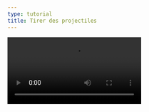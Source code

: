 ```yaml
---
type: tutorial
title: Tirer des projectiles
---
```


<Video src="/videos/flavie/projectiles.mp4" controls />

:::tip[écrire "end" automatiquement]
Lorsque vous écrivez des fonctions et des conditions, vous pouvez ajouter automatiquement le `end` en utilisant <kbd>Shift</kbd> <kbd>Entrée</kbd>.
:::

## Bonus : ajoutez un effet sonore à votre tir

Les effets sonores sont très importants pour ajouter de l'impact à votre jeu. Vous pouvez dessiner un effet sonore dans l'onglet correspondant. Vous avez besoin d'aide sur le fonctionnement des boutons ? Consultez la [fiche mémo des effets sonores](/fr/astuces/sons).

Une fois que vous avez créé un son qui vous plaît, vous devez jouer l'effet sonore dans votre fonction `tirer()`.

- Quel est le nom de la fonction que vous devez utiliser pour jouer un son ? <Spoiler>`sfx(0)`</Spoiler>

Essayez par vous-même puis, si vous le souhaitez, vérifiez avec la solution.

<details>
<summary>Voir la solution dans la fonction `tirer()`</summary>

Voici à quoi doit ressembler votre fonction `tirer()` si vous avez dessiné le son numéro `0`.

```lua
function tirer()
    nv_missile = {
        x = v.x
        y = v.y
        vitesse = 5
    }
    add(missiles, nv_missile)
    sfx(0)
end
```

</details>

<Box icon="question-mark">

  ### Teste tes connaissances

  1. Comment peut-on animer la trajectoire d'un sprite ?

    <MultipleChoice>
      <Option message="Ce n’est pas la bonne réponse. Pour animer la trajectoire d'un sprite avec une fonction update, il faut définir une fonction update qui sera appelée automatiquement à chaque frame du jeu. Cette fonction doit modifier la position du sprite en fonction de son mouvement ou de sa vitesse.">En modifiant sa position directement dans la fonction _draw()</Option>
      <Option message="Ce n’est pas la bonne réponse. Pour animer la trajectoire d'un sprite avec une fonction update, il faut définir une fonction update qui sera appelée automatiquement à chaque frame du jeu. Cette fonction doit modifier la position du sprite en fonction de son mouvement ou de sa vitesse.">En utilisant la fonction btnp()</Option>
      <Option isCorrect message="C’est la bonne réponse. Pour animer la trajectoire d'un sprite avec une fonction update, il faut définir une fonction update qui sera appelée automatiquement à chaque frame du jeu. Cette fonction doit modifier la position du sprite en fonction de son mouvement ou de sa vitesse.">En utilisant une fonction _update()</Option>
    </MultipleChoice>

  2. Comment peut-on manipuler les éléments dans un tableau ?

    <MultipleChoice>
      <Option message="Ce n’est pas la bonne réponse. Pour manipuler les éléments dans un tableau, on utilise la boucle for. Pour cela, il faut utiliser la structure de boucle for i in all(tableau) do qui permet de parcourir tous les éléments du tableau. La variable i représente l'indice de l'élément en cours de traitement.">En créant un nouveau tableau à chaque fois qu'on veut y ajouter un élément</Option>
      <Option isCorrect message="C’est la bonne réponse. Pour manipuler les éléments dans un tableau, on utilise la boucle for. Pour cela, il faut utiliser la structure de boucle for i in all(tableau) do qui permet de parcourir tous les éléments du tableau. La variable i représente l'indice de l'élément en cours de traitement.">En utilisant une boucle for</Option>
      <Option message="Ce n’est pas la bonne réponse. Pour manipuler les éléments dans un tableau, on utilise la boucle for. Pour cela, il faut utiliser la structure de boucle for i in all(tableau) do qui permet de parcourir tous les éléments du tableau. La variable i représente l'indice de l'élément en cours de traitement.">En utilisant une boucle while</Option>
    </MultipleChoice>
</Box>

<Box icon="check-list">

  ## Checklist

  <Checklist>
  - [ ] J'ai réussi à dessiner un sprite projectile.
  - [ ] J'ai réussi à manipuler un tableau avec des boucles “for”.
  - [ ] J'ai réussi à animer la trajectoire d’un sprite avec une fonction update.
  </Checklist>
</Box>
